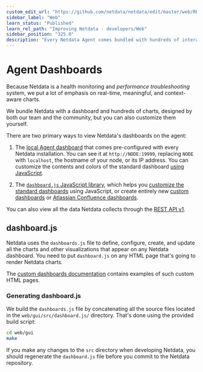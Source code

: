 ```yaml
---
custom_edit_url: "https://github.com/netdata/netdata/edit/master/web/README.md"
sidebar_label: "Web"
learn_status: "Published"
learn_rel_path: "Improving Netdata - developers/Web"
sidebar_position: "325.0"
description: "Every Netdata Agent comes bundled with hundreds of interactive, customizable charts designed by monitoring and troubleshooting experts."
---
```

# Agent Dashboards

Because Netdata is a health monitoring and _performance troubleshooting_ system,
we put a lot of emphasis on real-time, meaningful, and context-aware charts.

We bundle Netdata with a dashboard and hundreds of charts, designed by both our
team and the community, but you can also customize them yourself.

There are two primary ways to view Netdata's dashboards on the agent:

1.  The [local Agent dashboard](/docs/miscellaneous/agent-dashboard) that comes pre-configured with every Netdata installation. You can
    see it at `http://NODE:19999`, replacing `NODE` with `localhost`, the hostname of your node, or its IP address. You
    can customize the contents and colors of the standard dashboard [using
    JavaScript](/docs/miscellaneous/agent-dashboard#customizing-the-local-dashboard).

2.  The [`dashboard.js` JavaScript library](#dashboardjs), which helps you
   [customize the standard dashboards](/docs/miscellaneous/agent-dashboard#customizing-the-local-dashboard)
   using JavaScript, or create entirely new [custom dashboards](/docs/miscellaneous/agent-dashboard/custom-dashboards) or
   [Atlassian Confluence dashboards](/docs/moved-exporting-data/atlassian-confluence-dashboards).

You can also view all the data Netdata collects through the [REST API v1](/docs/improving-netdata---developers/web/api#netdata-rest-api).

## dashboard.js

Netdata uses the `dashboards.js` file to define, configure, create, and update
all the charts and other visualizations that appear on any Netdata dashboard.
You need to put `dashboard.js` on any HTML page that's going to render Netdata
charts.

The [custom dashboards documentation](/docs/miscellaneous/agent-dashboard/custom-dashboards) contains examples of such
custom HTML pages.

### Generating dashboard.js

We build the `dashboards.js` file by concatenating all the source files located
in the `web/gui/src/dashboard.js/` directory. That's done using the provided
build script:

```sh
cd web/gui
make
```

If you make any changes to the `src` directory when developing Netdata, you
should regenerate the `dashboard.js` file before you commit to the Netdata
repository.
